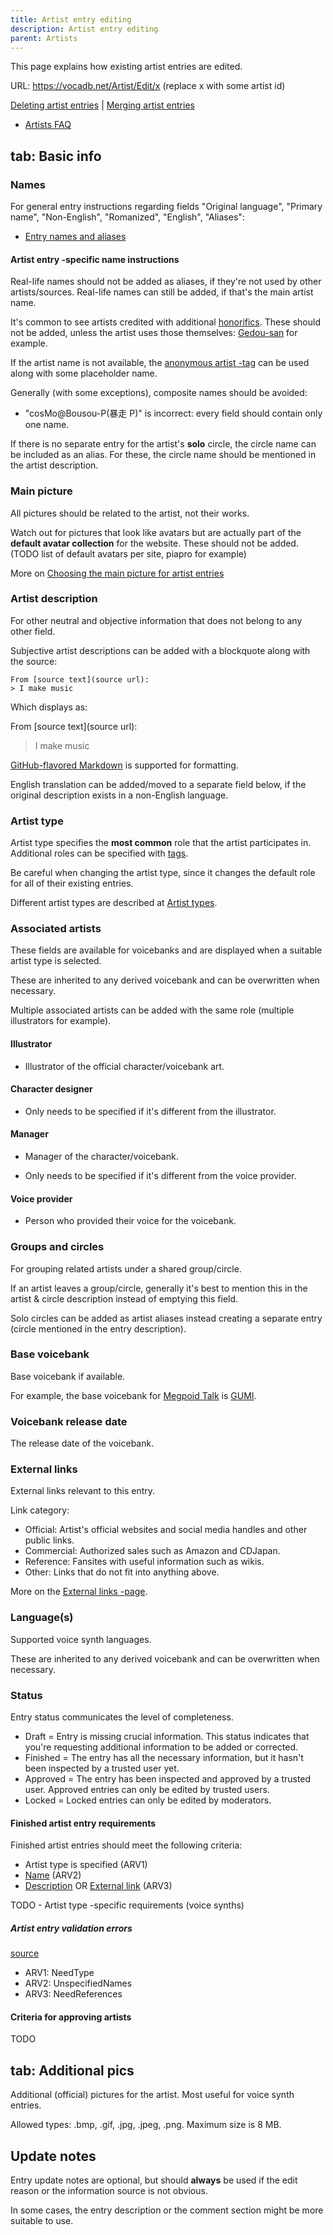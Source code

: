 ---
title: Artist entry editing
description: Artist entry editing
parent: Artists
---


<Navigation />

This page explains how existing artist entries are edited.

URL: https://vocadb.net/Artist/Edit/x (replace x with some artist id)

[Deleting artist entries](/docs/other-guidelines/content-removal-guidelines) | [Merging artist entries](/docs/other-guidelines/merging-entries)

- [Artists FAQ](/docs/pinned/vocadb-editing-faq#artists)

## tab: Basic info

### Names

For general entry instructions regarding fields "Original language", "Primary name", "Non-English", "Romanized", "English", "Aliases":

- [Entry names and aliases](/docs/other-guidelines/entry-names-and-aliases)

#### Artist entry -specific name instructions

Real-life names should not be added as aliases, if they're not used by other artists/sources. Real-life names can still be added, if that's the main artist name.

It's common to see artists credited with additional [honorifics](https://en.wikipedia.org/wiki/Japanese_honorifics). These should not be added, unless the artist uses those themselves: [Gedou-san](https://vocadb.net/Ar/1823) for example.

If the artist name is not available, the [anonymous artist -tag](https://vocadb.net/T/6403/anonymous-artist) can be used along with some placeholder name.

Generally (with some exceptions), composite names should be avoided:

- "cosMo@Bousou-P(暴走 P)" is incorrect: every field should contain only one name.

If there is no separate entry for the artist's **solo** circle, the circle name can be included as an alias. For these, the circle name should be mentioned in the artist description.

### Main picture

All pictures should be related to the artist, not their works.

Watch out for pictures that look like avatars but are actually part of the **default avatar collection** for the website. These should not be added. (TODO list of default avatars per site, piapro for example)

More on [Choosing the main picture for artist entries](/docs/artists/choosing-the-main-picture-for-artist-entries)

### Artist description

For other neutral and objective information that does not belong to any other field.

Subjective artist descriptions can be added with a blockquote along with the source:

```
From [source text](source url):
> I make music
```

Which displays as:

From [source text](source url):
> I make music


[GitHub-flavored Markdown](https://docs.github.com/en/get-started/writing-on-github) is supported for formatting.

English translation can be added/moved to a separate field below, if the original description exists in a non-English language.

### Artist type

Artist type specifies the **most common** role that the artist participates in. Additional roles can be specified with [tags](https://vocadb.net/T/7372/artists).

Be careful when changing the artist type, since it changes the default role for all of their existing entries.

Different artist types are described at [Artist types](/docs/artists/artist-types).

### Associated artists

These fields are available for voicebanks and are displayed when a suitable artist type is selected.

These are inherited to any derived voicebank and can be overwritten when necessary.

Multiple associated artists can be added with the same role (multiple illustrators for example).

#### Illustrator

- Illustrator of the official character/voicebank art.

#### Character designer

- Only needs to be specified if it's different from the illustrator.

#### Manager

- Manager of the character/voicebank.

- Only needs to be specified if it's different from the voice provider.

#### Voice provider

- Person who provided their voice for the voicebank.

### Groups and circles

For grouping related artists under a shared group/circle.

If an artist leaves a group/circle, generally it's best to mention this in the artist & circle description instead of emptying this field.

Solo circles can be added as artist aliases instead creating a separate entry (circle mentioned in the entry description).

### Base voicebank

Base voicebank if available.

For example, the base voicebank for [Megpoid Talk](https://vocadb.net/Ar/21629) is [GUMI](https://vocadb.net/Ar/3).

### Voicebank release date

The release date of the voicebank.

### External links

External links relevant to this entry. 

Link category:

- Official: Artist's official websites and social media handles and other public links.
- Commercial: Authorized sales such as Amazon and CDJapan.
- Reference: Fansites with useful information such as wikis.
- Other: Links that do not fit into anything above.

More on the [External links -page](/docs/other-guidelines/external-links).

### Language(s)

Supported voice synth languages.

These are inherited to any derived voicebank and can be overwritten when necessary.

### Status

Entry status communicates the level of completeness.

- Draft = Entry is missing crucial information. This status indicates that you're requesting additional information to be added or corrected.
- Finished = The entry has all the necessary information, but it hasn't been inspected by a trusted user yet.
- Approved = The entry has been inspected and approved by a trusted user. Approved entries can only be edited by trusted users.
- Locked = Locked entries can only be edited by moderators.

#### Finished artist entry requirements

Finished artist entries should meet the following criteria:

- Artist type is specified (ARV1)
- [Name](/docs/artists/artist-entry-editing#tab-Basic-info) (ARV2)
- [Description](/docs/artists/artist-entry-editing#Artist-description) OR [External link](/docs/artists/artist-entry-editing#External-links) (ARV3)

TODO - Artist type -specific requirements (voice synths)

##### Artist entry validation errors

[source](https://github.com/VocaDB/vocadb/blob/3497505d430cb724eadbda06c37fa49f0f314219/VocaDbModel/Service/EntryValidators/ArtistValidator.cs#L16)

- ARV1: NeedType
- ARV2: UnspecifiedNames
- ARV3: NeedReferences

#### Criteria for approving artists

TODO

## tab: Additional pics

Additional (official) pictures for the artist. Most useful for voice synth entries.

Allowed types: .bmp, .gif, .jpg, .jpeg, .png. Maximum size is 8 MB.

## Update notes

Entry update notes are optional, but should **always** be used if the edit reason or the information source is not obvious.

In some cases, the entry description or the comment section might be more suitable to use.
